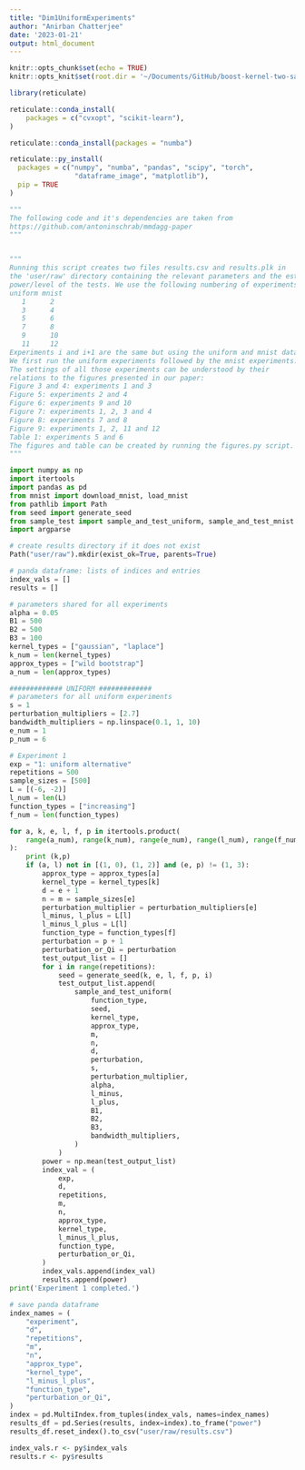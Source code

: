 ```yaml
---
title: "Dim1UniformExperiments"
author: "Anirban Chatterjee"
date: '2023-01-21'
output: html_document
---
```


```r
knitr::opts_chunk$set(echo = TRUE)
knitr::opts_knit$set(root.dir = '~/Documents/GitHub/boost-kernel-two-sample/MMDAggComparison/one-dim perturbed uniform/MMDAgg Test/MMDAgg-Paper')
```

```r
library(reticulate)

reticulate::conda_install(
    packages = c("cvxopt", "scikit-learn"),
)

reticulate::conda_install(packages = "numba")

reticulate::py_install(
  packages = c("numpy", "numba", "pandas", "scipy", "torch",
                "dataframe_image", "matplotlib"),
  pip = TRUE
)
```

```python

"""
The following code and it's dependencies are taken from 
https://github.com/antoninschrab/mmdagg-paper
"""


"""
Running this script creates two files results.csv and results.plk in 
the 'user/raw' directory containing the relevant parameters and the estimated 
power/level of the tests. We use the following numbering of experiments: 
uniform mnist 
   1      2      
   3      4
   5      6
   7      8
   9      10
   11     12
Experiments i and i+1 are the same but using the uniform and mnist data.
We first run the uniform experiments followed by the mnist experiments.
The settings of all those experiments can be understood by their 
relations to the figures presented in our paper:
Figure 3 and 4: experiments 1 and 3
Figure 5: experiments 2 and 4
Figure 6: experiments 9 and 10
Figure 7: experiments 1, 2, 3 and 4
Figure 8: experiments 7 and 8
Figure 9: experiments 1, 2, 11 and 12
Table 1: experiments 5 and 6
The figures and table can be created by running the figures.py script.
"""

import numpy as np
import itertools
import pandas as pd
from mnist import download_mnist, load_mnist
from pathlib import Path
from seed import generate_seed
from sample_test import sample_and_test_uniform, sample_and_test_mnist
import argparse

# create results directory if it does not exist
Path("user/raw").mkdir(exist_ok=True, parents=True)

# panda dataframe: lists of indices and entries
index_vals = []
results = []

# parameters shared for all experiments
alpha = 0.05
B1 = 500
B2 = 500
B3 = 100
kernel_types = ["gaussian", "laplace"]
k_num = len(kernel_types)
approx_types = ["wild bootstrap"]
a_num = len(approx_types)

############# UNIFORM #############
# parameters for all uniform experiments
s = 1
perturbation_multipliers = [2.7]
bandwidth_multipliers = np.linspace(0.1, 1, 10)
e_num = 1
p_num = 6

# Experiment 1
exp = "1: uniform alternative"
repetitions = 500
sample_sizes = [500]
L = [(-6, -2)]
l_num = len(L)
function_types = ["increasing"]
f_num = len(function_types)

for a, k, e, l, f, p in itertools.product(
    range(a_num), range(k_num), range(e_num), range(l_num), range(f_num), range(p_num)
):
    print (k,p)
    if (a, l) not in [(1, 0), (1, 2)] and (e, p) != (1, 3):
        approx_type = approx_types[a]
        kernel_type = kernel_types[k]
        d = e + 1
        n = m = sample_sizes[e]
        perturbation_multiplier = perturbation_multipliers[e]
        l_minus, l_plus = L[l]
        l_minus_l_plus = L[l]
        function_type = function_types[f]
        perturbation = p + 1
        perturbation_or_Qi = perturbation
        test_output_list = []
        for i in range(repetitions):
            seed = generate_seed(k, e, l, f, p, i)
            test_output_list.append(
                sample_and_test_uniform(
                    function_type,
                    seed,
                    kernel_type,
                    approx_type,
                    m,
                    n,
                    d,
                    perturbation,
                    s,
                    perturbation_multiplier,
                    alpha,
                    l_minus,
                    l_plus,
                    B1,
                    B2,
                    B3,
                    bandwidth_multipliers,
                )
            )
        power = np.mean(test_output_list)
        index_val = (
            exp,
            d,
            repetitions,
            m,
            n,
            approx_type,
            kernel_type,
            l_minus_l_plus,
            function_type,
            perturbation_or_Qi,
        )
        index_vals.append(index_val)
        results.append(power)
print('Experiment 1 completed.')

# save panda dataframe
index_names = (
    "experiment",
    "d",
    "repetitions",
    "m",
    "n",
    "approx_type",
    "kernel_type",
    "l_minus_l_plus",
    "function_type",
    "perturbation_or_Qi",
)
index = pd.MultiIndex.from_tuples(index_vals, names=index_names)
results_df = pd.Series(results, index=index).to_frame("power")
results_df.reset_index().to_csv("user/raw/results.csv")
```

```r
index_vals.r <- py$index_vals
results.r <- py$results
```
